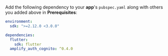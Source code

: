 Add the following dependency to your **app**'s `pubspec.yaml` along with others you added above in **Prerequisites**:

```yaml
environment:
  sdk: ">=2.12.0 <3.0.0"

dependencies:
  flutter:
    sdk: flutter
  amplify_auth_cognito: ^0.4.0
```
